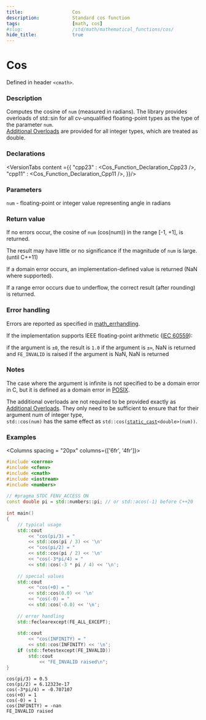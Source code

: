 ```yaml
---
title:                  Cos
description:            Standard cos function
tags:                   [math, cos]
#slug:                  /std/math/mathematical_functions/cos/
hide_title:             true
---
```




# Cos

Defined in header `<cmath>`.

### Description
Computes the cosine of <code>num</code> (measured in radians). 
<Since v='cpp23'>The library provides overloads of std::sin for all cv-unqualified floating-point types as the type of the parameter <code>num</code>. </Since> <br/>
<Since v='cpp11'><a href='#declarations'>Additional Overloads</a> are provided for all integer types, which are treated as <span class='col-lb'>double</span></Since>.

### Declarations

<VersionTabs content ={{
    "cpp23" : <Cos_Function_Declaration_Cpp23 />,
    "cpp11" : <Cos_Function_Declaration_Cpp11 />,
}}/>

### Parameters
 
&#8203;<code>num</code> - floating-point or integer value representing angle in radians

### Return value
If no errors occur, the cosine of <code>num</code> (cos(num)) in the range [-1, +1], is returned.

The result may have little or no significance if the magnitude of <code>num</code> is large.(until C++11)

If a domain error occurs, an implementation-defined value is returned (NaN where supported).

If a range error occurs due to underflow, the correct result (after rounding) is returned.

### Error handling

Errors are reported as specified in <a href='/docs/std/math/math_errhandling'>math_errhandling</a>.

If the implementation supports IEEE floating-point arithmetic (<a href='https://www.iso.org/standard/80985.html'>IEC 60559</a>):

if the argument is `±0`, the result is `1.0`
if the argument is `±∞`, NaN is returned and `FE_INVALID` is raised
if the argument is NaN, NaN is returned

### Notes

The case where the argument is infinite is not specified to be a domain error in C, but it is defined as a domain error in 
[POSIX](https://pubs.opengroup.org/onlinepubs/9699919799/functions/cos.html).

The additional overloads are not required to be provided exactly as <a href='#declarations'>Additional Overloads</a>. 
They only need to be sufficient to ensure that for their argument num of integer type, <br/>
`std::cos(num)` has the same effect as <code>std::cos(<a href='/docs/std/lang-support/static_cast'>static_cast</a>&lt;<span class='col-lb'>double</span>&gt;(num))</code>.

### Examples

<Columns spacing = "20px" columns={['6fr', '4fr']}>
<div>

```cpp
#include <cerrno>
#include <cfenv>
#include <cmath>
#include <iostream>
#include <numbers>
 
// #pragma STDC FENV_ACCESS ON
const double pi = std::numbers::pi; // or std::acos(-1) before C++20
 
int main()
{
    // typical usage
    std::cout 
        << "cos(pi/3) = " 
        << std::cos(pi / 3) << '\n'
        << "cos(pi/2) = " 
        << std::cos(pi / 2) << '\n'
        << "cos(-3*pi/4) = " 
        << std::cos(-3 * pi / 4) << '\n';
 
    // special values
    std::cout 
        << "cos(+0) = " 
        << std::cos(0.0) << '\n'
        << "cos(-0) = " 
        << std::cos(-0.0) << '\n';
 
    // error handling
    std::feclearexcept(FE_ALL_EXCEPT);
 
    std::cout 
        << "cos(INFINITY) = " 
        << std::cos(INFINITY) << '\n';
    if (std::fetestexcept(FE_INVALID))
        std::cout 
            << "FE_INVALID raised\n";
}

```

</div><div>

```plaintext title="Possible Result"
cos(pi/3) = 0.5
cos(pi/2) = 6.12323e-17
cos(-3*pi/4) = -0.707107
cos(+0) = 1
cos(-0) = 1
cos(INFINITY) = -nan
FE_INVALID raised
```

</div>
</Columns>